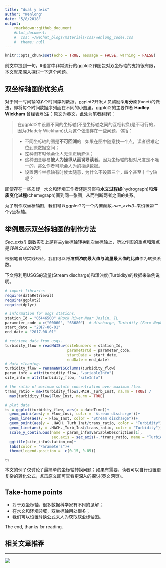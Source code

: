 ```yaml
---
title: "dual y axis"
author: "Wenlong"
date: "5/8/2018"
output: 
    rmarkdown::github_document
    #html_document:
    #  css: ~/wechat_blogs/materials/css/wenlong_codes.css
    #  theme: null
---
```


```r
knitr::opts_chunk$set(echo = TRUE, message = FALSE, warning = FALSE)
```

前文中提到一句，R语言中非常流行的ggplot2作图包对双坐标轴的支持很有限，本文就来深入探讨一下这个问题。

## 双坐标轴图的优劣点

对于同一时间轴的多个时间序列数据，ggplot2开发人员鼓励采用**分面**(facet)的做法，即将每个时间数据序列画在不同的小图里。ggplot2的主要作者 **Hadley Wickham** 曾经表示(注：原文为英文，此处为笔者翻译)：

> 在ggplot2中设置不同的坐标轴(不是坐标轴之间的互相转换)是不可行的，因为(Hadely Wickham)认为这个做法存在一些问题，包括：

>* 不同坐标轴的图是**不可回溯**的：如果在图中随意找一个点，读者很难定位到原数据空间；
* 这种图有时候会让人无法正确解读；
* 这种图更容易**被人为操纵从而误导读者**。因为坐标轴的相对尺度是不唯一的，那么作者可能会人为的操纵数据。
* 设置两个坐标轴有时候太随意，为什么不设置三个，四个甚至十个y轴呢？

即使存在一些质疑，水文和环境工作者还是习惯将**水文过程线**(hydrograph)和**溶质变化过程**(chemograph)画到同一张图，从而判断两者之间的关系。

为了制作双坐标轴图，我们可以ggplot2的一个内置函数--*sec_axis()*--来设置第二个y坐标轴。

## 举例展示双坐标轴图的制作方法

*Sec_axis()* 函数实质上是将主y坐标轴转换到次坐标轴上，所以作图的重点和难点是*转换公式的设定*。

根据笔者的实践经验，我们可以将**溶质浓度最大值与流量最大值的比值**作为转换系数。

下文将利用USGS的流量(Stream discharge)和浑浊度(Turbidity)的数据来举例说明。

```r
# import libraries
require(dataRetrieval)
require(ggplot2)
require(dplyr)

# information for usgs stations.
station_Id = "05446500" #Rock River Near Joslin, IL
parameter_code = c("00060", "63680")  # discharge, Turbidity (Form Neph).
start_date = "2017-06-01"
end_date = "2017-08-01"

# retrieve data from usgs.
turbidity_flow = readNWISuv(siteNumbers = station_Id,
                            parameterCd = parameter_code,
                            startDate = start_date,
                            endDate = end_date)
# data cleaning.
turbidity_flow = renameNWISColumns(turbidity_flow)
param_info = attr(turbidity_flow, "variableInfo")
site_info = attr(turbidity_flow, "siteInfo")

# the ratio of maximum solute concentration over maximum flow.
trans_ratio = max(turbidity_flow$.HACH._Turb_Inst, na.rm = TRUE) / 
  max(turbidity_flow$Flow_Inst, na.rm = TRUE)

# plot data
ts = ggplot(turbidity_flow, aes(x = dateTime))+
  geom_point(aes(y = Flow_Inst, color = "Stream discharge"))+
  geom_line(aes(y = Flow_Inst, color = "Stream discharge"))+
  geom_point(aes(y = .HACH._Turb_Inst/trans_ratio, color = "Turbidity"))+
  geom_line(aes(y = .HACH._Turb_Inst/trans_ratio, color = "Turbidity"))+
  scale_y_continuous(name = param_info$variableDescription[1],
                     sec.axis = sec_axis(~.*trans_ratio, name = "Turbidity, Form Neph, HACH"))+
  ggtitle(site_info$station_nm)+
  labs(color = "Parameters")+
  theme(legend.position =  c(0.15, 0.85))

ts
```


本文的例子仅讨论了最简单的坐标轴转换问题；如果有需要，读者可以自行设置更复杂的转化公式，点击原文即可查看更深入的探讨(英文网页)。

## Take-home points

* 对于双坐标轴，很多数据科学家有不同的见解；
* 在水文和环境领域，双坐标轴用处很多；
* 我们可以设置转换公式来人为获取双坐标轴图。

The end, thanks for reading.

## 相关文章推荐

---
![](../materials/wechatQRcode.JPG)

















